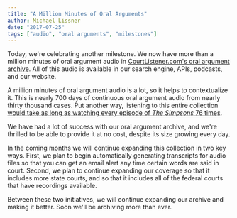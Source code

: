 ```yaml
---
title: "A Million Minutes of Oral Arguments"
author: Michael Lissner
date: "2017-07-25"
tags: ["audio", "oral arguments", "milestones"]
---
```



Today, we're celebrating another milestone. We now have more than a million minutes of oral argument audio in [CourtListener.com's oral argument archive][archive]. All of this audio is available in our search engine, APIs, podcasts, and our website.

A million minutes of oral argument audio is a lot, so it helps to contextualize it. This is nearly 700 days of continuous oral argument audio from nearly thirty thousand cases. Put another way, listening to this entire collection [would take as long as watching every episode of *The Simpsons* 76 times][binge].

We have had a lot of success with our oral argument archive, and we're thrilled to be able to provide it at no cost, despite its size growing every day. 

In the coming months we will continue expanding this collection in two key ways. First, we plan to begin automatically generating transcripts for audio files so that you can get an email alert any time certain words are said in court. Second, we plan to continue expanding our coverage so that it includes more state courts, and so that it includes all of the federal courts that have recordings available.
 
Between these two initiatives, we will continue expanding our archive and making it better. Soon we'll be archiving more than ever.

 
[binge]: https://www.bingeclock.com/s/simpsons/al/
[archive]: https://www.courtlistener.com/audio/
